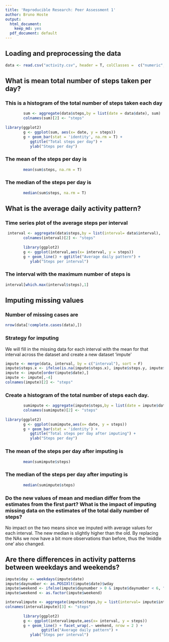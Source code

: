 ```yaml
---
title: 'Reproducible Research: Peer Assessment 1'
author: Bruno Hoste
output:
  html_document:
    keep_md: yes
  pdf_document: default
---
```



## Loading and preprocessing the data

```r
data <- read.csv("activity.csv", header = T, colClasses =  c("numeric","Date","numeric"))
```


## What is mean total number of steps taken per day?

### This is a histogram of the total number of steps taken each day
```r

        sum <- aggregate(data$steps,by = list(date = data$date), sum)
        colnames(sum)[2] <- "steps"
        
library(ggplot2)
        g <- ggplot(sum, aes(x= date, y = steps))
        g + geom_bar(stat = 'identity', na.rm = T) +
           ggtitle("Total steps per day") +
           ylab("Steps per day")

```

### The mean of the steps per day is 
```r
        mean(sum$steps, na.rm = T)
```
### The median of the steps per day is
```r
        median(sum$steps, na.rm = T)
```


## What is the average daily activity pattern?
### Time series plot of the average steps per interval
```r
 interval <- aggregate(data$steps,by = list(interval= data$interval),                 mean , na.rm = T)
        colnames(interval)[2] <- "steps"
        
        library(ggplot2)
        g <- ggplot(interval,aes(x= interval, y = steps))
        g + geom_line() + ggtitle("Average daily pattern") +
           ylab("Steps per interval")

```

### The interval with the maximum number of steps is
```r
interval[which.max(interval$steps),1]
```

## Imputing missing values
### Number of missing cases are
```r
nrow(data[!complete.cases(data),])
```
### Strategy for imputing
We will fill in the missing data for each interval with the mean for that interval across the dataset and create a new dataset 'impute'
```r

impute <- merge(data, interval, by = c("interval"), sort = F)
impute$steps.x <- ifelse(is.na(impute$steps.x), impute$steps.y, impute$steps.x)
impute <- impute[order(impute$date),]
impute <- impute[,-4]
colnames(impute)[2] <- "steps"
```
### Create a histogram of the total number of steps  each day.
```r

        sumimpute <- aggregate(impute$steps,by = list(date = impute$date),                       sum)
        colnames(sumimpute)[2] <- "steps"
        
library(ggplot2)
        g <- ggplot(sumimpute,aes(x= date, y = steps))
        g + geom_bar(stat = 'identity') +
           ggtitle("Total steps per day after imputing") +
           ylab("Steps per day")
```

### The mean of the steps per day after imputing is 
```r
        mean(sumimpute$steps)
```

### The median of the steps per day after imputing is
```r
        median(sumimpute$steps)
```
### Do the new values of mean and median differ from the estimates from the first part? What is the impact of imputing missing data on the estimates of the total daily number of steps?

No impact on the two means since we imputed with average values for each interval. The new median is slightly higher than the old. By replacing the NAs we now have a bit more observations than before, thus the 'middle one' also changed. 

## Are there differences in activity patterns between weekdays and weekends?
```r

impute$day <- weekdays(impute$date)
impute$daynumber <- as.POSIXlt(impute$date)$wday
impute$weekend <- ifelse(impute$daynumber > 0 & impute$daynumber < 6, "weekday", "weekend")
impute$weekend <- as.factor(impute$weekend)

intervalimpute <- aggregate(impute$steps,by = list(interval= impute$interval, weekend                   = impute$weekend),    mean)
colnames(intervalimpute)[3] <- "steps"
        
        library(ggplot2)
        g <- ggplot(intervalimpute,aes(x= interval, y = steps))
        g + geom_line() + facet_wrap(.~ weekend, nrow = 2 ) +
                ggtitle("Average daily pattern") +
           ylab("Steps per interval")
```




